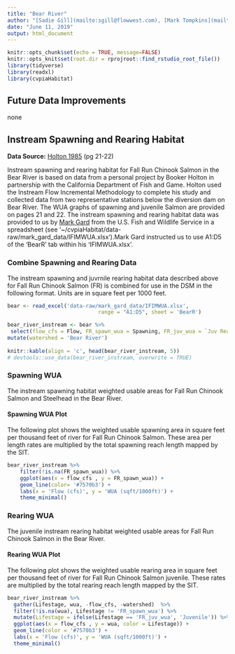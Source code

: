 ```yaml
---
title: "Bear River"
author: "[Sadie Gill](mailto:sgill@flowwest.com), [Mark Tompkins](mailto:mtompkins@flowwest.com), [Erin Cain](ecain@flowwest.com)"
date: "June 11, 2019"
output: html_document
---
```


```r
knitr::opts_chunk$set(echo = TRUE, message=FALSE)
knitr::opts_knit$set(root.dir = rprojroot::find_rstudio_root_file())
library(tidyverse)
library(readxl)
library(cvpiaHabitat)
```
## Future Data Improvements
none

## Instream Spawning and Rearing Habitat

**Data Source:**
[Holton 1985](https://s3-us-west-2.amazonaws.com/cvpiahabitat-r-package/cvpia-sit-model-inputs/Holton1985_BearRiverIFIM.PDF) (pg 21-22)

Instream spawning and rearing habitat for Fall Run Chinook Salmon in the Bear River is based on data from a personal project by Booker Holton in partnership with the California Department of Fish and Game. Holton used the Instream Flow Incremental Methodology to complete his study and collected data from two representative stations below the diversion dam on Bear River. The WUA graphs of spawning and juvenile Salmon are provided on pages 21 and 22. The instream spawning and rearing habitat data was provided to us by [Mark Gard](mailto:mark_gard@fws.gov) from the U.S. Fish and Wildlife Service in a spreadsheet (see '~/cvpiaHabitat/data-raw/mark_gard_data/IFIMWUA.xlsx').Mark Gard instructed us to use A1:D5 of the 'BearR' tab within his 'IFIMWUA.xlsx'.

### Combine Spawning and Rearing Data
The instream spawning and juvrnile rearing habitat data described above for Fall Run Chinook Salmon (FR) is combined for use in the DSM in the following format. Units are in square feet per 1000 feet.


```r
bear <- read_excel('data-raw/mark_gard_data/IFIMWUA.xlsx', 
                             range = "A1:D5", sheet = 'BearR')

bear_river_instream <- bear %>% 
 select(flow_cfs = Flow, FR_spawn_wua = Spawning, FR_juv_wua = `Juv Rearing`) %>% 
mutate(watershed = 'Bear River')
  
knitr::kable(align = 'c', head(bear_river_instream, 5))
# devtools::use_data(bear_river_instream, overwrite = TRUE)
```

### Spawning WUA 
The instream spawning habitat weighted usable areas for Fall Run Chinook Salmon and Steelhead in the Bear River.

#### Spawning WUA Plot
The following plot shows the weighted usable spawning area in square feet per thousand feet of river for Fall Run Chinook Salmon. These area per length rates are multiplied by the total spawning reach length mapped by the SIT. 

``` r
bear_river_instream %>% 
    filter(!is.na(FR_spawn_wua)) %>%
    ggplot(aes(x = flow_cfs , y = FR_spawn_wua)) +
    geom_line(color= '#7570b3') +
    labs(x = 'Flow (cfs)', y = 'WUA (sqft/1000ft)') + 
    theme_minimal()

```


### Rearing WUA
The juvenile instream rearing habitat weighted usable areas for Fall Run Chinook Salmon in the Bear River. 

#### Rearing WUA Plot

The following plot shows the weighted usable rearing area in square feet per thousand feet of river for Fall Run Chinook Salmon juvenile. These rates are multiplied by the total rearing reach length mapped by the SIT. 
``` r
bear_river_instream %>% 
  gather(Lifestage, wua, -flow_cfs, -watershed)  %>% 
  filter(!is.na(wua), Lifestage != 'FR_spawn_wua') %>%
  mutate(Lifestage = ifelse(Lifestage == 'FR_juv_wua', 'Juvenile')) %>% 
  ggplot(aes(x = flow_cfs , y = wua, color = Lifestage)) +
  geom_line(color = '#7570b3') +
  labs(x = 'Flow (cfs)', y = 'WUA (sqft/1000ft)') +
  theme_minimal()
```



